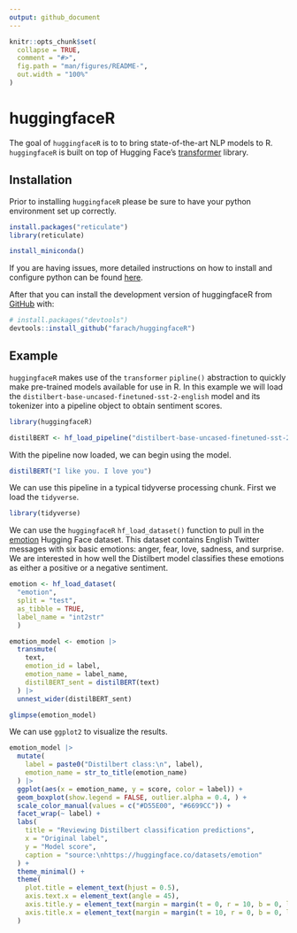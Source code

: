 ```yaml
---
output: github_document
---
```


<!-- README.md is generated from README.Rmd. Please edit that file -->

```r
knitr::opts_chunk$set(
  collapse = TRUE,
  comment = "#>",
  fig.path = "man/figures/README-",
  out.width = "100%"
)
```

# huggingfaceR

<!-- badges: start -->

<!-- badges: end -->

The goal of `huggingfaceR` is to to bring state-of-the-art NLP models to R. `huggingfaceR` is built on top of Hugging Face's [transformer](https://huggingface.co/docs/transformers/index) library.

## Installation

Prior to installing `huggingfaceR` please be sure to have your python environment set up correctly. 

```r
install.packages("reticulate")
library(reticulate)

install_miniconda()
```

If you are having issues, more detailed instructions on how to install and configure python can be found [here](https://support.rstudio.com/hc/en-us/articles/360023654474-Installing-and-Configuring-Python-with-RStudio).

After that you can install the development version of huggingfaceR from [GitHub](https://github.com/) with:

``` r
# install.packages("devtools")
devtools::install_github("farach/huggingfaceR")
```

## Example

`huggingfaceR` makes use of the `transformer` `pipline()` abstraction to quickly make pre-trained models available for use in R. In this example we will load the `distilbert-base-uncased-finetuned-sst-2-english` model and its tokenizer into a pipeline object to obtain sentiment scores.

```r
library(huggingfaceR)

distilBERT <- hf_load_pipeline("distilbert-base-uncased-finetuned-sst-2-english")
```

With the pipeline now loaded, we can begin using the model. 

```r
distilBERT("I like you. I love you")
```

We can use this pipeline in a typical tidyverse processing chunk. First we load the `tidyverse`.

```r
library(tidyverse)
```

We can use the `huggingfaceR` `hf_load_dataset()` function to pull in the [emotion](https://huggingface.co/datasets/emotion) Hugging Face dataset. This dataset contains English Twitter messages with six basic emotions: anger, fear, love, sadness, and surprise. We are interested in how well the Distilbert model classifies these emotions as either a positive or a negative sentiment.

```r
emotion <- hf_load_dataset(
  "emotion", 
  split = "test", 
  as_tibble = TRUE, 
  label_name = "int2str"
  )

emotion_model <- emotion |>
  transmute(
    text,
    emotion_id = label,
    emotion_name = label_name,
    distilBERT_sent = distilBERT(text)
  ) |>
  unnest_wider(distilBERT_sent)

glimpse(emotion_model)
```
We can use `ggplot2` to visualize the results.

```r
emotion_model |>
  mutate(
    label = paste0("Distilbert class:\n", label),
    emotion_name = str_to_title(emotion_name)
  ) |>
  ggplot(aes(x = emotion_name, y = score, color = label)) +
  geom_boxplot(show.legend = FALSE, outlier.alpha = 0.4, ) +
  scale_color_manual(values = c("#D55E00", "#6699CC")) +
  facet_wrap(~ label) +
  labs(
    title = "Reviewing Distilbert classification predictions",
    x = "Original label",
    y = "Model score",
    caption = "source:\nhttps://huggingface.co/datasets/emotion"
  ) +
  theme_minimal() +
  theme(
    plot.title = element_text(hjust = 0.5),
    axis.text.x = element_text(angle = 45),
    axis.title.y = element_text(margin = margin(t = 0, r = 10, b = 0, l = 0)),
    axis.title.x = element_text(margin = margin(t = 10, r = 0, b = 0, l = 0))
  )
```


